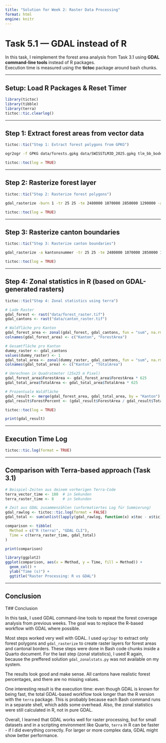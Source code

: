 ```yaml
---
title: "Solution for Week 2: Raster Data Processing"
format: html
engine: knitr
---
```


# Task 5.1 — GDAL instead of R

In this task, I reimplement the forest area analysis from Task 3.1 using **GDAL command-line tools** instead of R packages.  
Execution time is measured using the **tictoc** package around bash chunks.

---

## Setup: Load R Packages & Reset Timer

```r
library(tictoc)
library(tibble)
library(terra)
tictoc::tic.clearlog()
```

---

## Step 1: Extract forest areas from vector data

```r
tictoc::tic("Step 1: Extract forest polygons from GPKG")
```

```bash
ogr2ogr -f GPKG data/forests.gpkg data/SWISSTLM3D_2025.gpkg tlm_bb_bodenbedeckung -where "objektart = 'Wald'"
```

```r
tictoc::toc(log = TRUE)
```

---

## Step 2: Rasterize forest layer

```r
tictoc::tic("Step 2: Rasterize forest polygons")
```

```bash
gdal_rasterize -burn 1 -tr 25 25 -te 2480000 1070000 2850000 1290000 -a_nodata 0 -ot Byte -of GTiff -l tlm_bb_bodenbedeckung data/forests.gpkg data/forest_raster.tif
```

```r
tictoc::toc(log = TRUE)
```

---

## Step 3: Rasterize canton boundaries

```r
tictoc::tic("Step 3: Rasterize canton boundaries")
```

```bash
gdal_rasterize -a kantonsnummer -tr 25 25 -te 2480000 1070000 2850000 1290000 -a_nodata 0 -ot Byte -of GTiff -l tlm_kantonsgebiet data/swissBOUNDARIES3D_1_5_LV95_LN02.gpkg data/canton_raster.tif
```

```r
tictoc::toc(log = TRUE)
```

---

## Step 4: Zonal statistics in R (based on GDAL-generated rasters)

```r
tictoc::tic("Step 4: Zonal statistics using terra")

# Lade Raster
gdal_forest <- rast("data/forest_raster.tif")
gdal_cantons <- rast("data/canton_raster.tif")

# Waldfläche pro Kanton
gdal_forest_area <- zonal(gdal_forest, gdal_cantons, fun = "sum", na.rm = TRUE)
colnames(gdal_forest_area) <- c("Kanton", "ForestArea")

# Gesamtfläche pro Kanton
dummy_raster <- gdal_cantons
values(dummy_raster) <- 1
gdal_total_area <- zonal(dummy_raster, gdal_cantons, fun = "sum", na.rm = TRUE)
colnames(gdal_total_area) <- c("Kanton", "TotalArea")

# Umrechnen in Quadratmeter (25x25 m Pixel)
gdal_forest_area$ForestArea <- gdal_forest_area$ForestArea * 625
gdal_total_area$TotalArea <- gdal_total_area$TotalArea * 625

# Prozentuale Waldfläche
gdal_result <- merge(gdal_forest_area, gdal_total_area, by = "Kanton")
gdal_result$ForestPercent <- (gdal_result$ForestArea / gdal_result$TotalArea) * 100

tictoc::toc(log = TRUE)

print(gdal_result)
```

---

## Execution Time Log

```r
tictoc::tic.log(format = TRUE)
```

---

## Comparison with Terra-based approach (Task 3.1)

```r
# Beispiel-Zeiten aus deinem vorherigen Terra-Code
terra_vector_time <- 180  # in Sekunden
terra_raster_time <- 8    # in Sekunden

# Zeit aus GDAL zusammenzählen (unformatiertes Log für Summierung)
gdal_rawlog <- tictoc::tic.log(format = FALSE)
gdal_total <- sum(unlist(lapply(gdal_rawlog, function(x) x$toc - x$tic)))

comparison <- tibble(
  Method = c("R (terra)", "GDAL CLI"),
  Time = c(terra_raster_time, gdal_total)
)

print(comparison)

library(ggplot2)
ggplot(comparison, aes(x = Method, y = Time, fill = Method)) +
  geom_col() +
  ylab("Time (s)") +
  ggtitle("Raster Processing: R vs GDAL")
```

---

## Conclusion

T## Conclusion

In this task, I used GDAL command-line tools to repeat the forest coverage analysis from previous weeks. The goal was to replace the R-based workflow with GDAL where possible.

Most steps worked very well with GDAL. I used `ogr2ogr` to extract only forest polygons and `gdal_rasterize` to create raster layers for forest areas and cantonal borders. These steps were done in Bash code chunks inside a Quarto document. For the last step (zonal statistics), I used R again, because the preffered solution `gdal_zonalstats.py` was not available on my system.

The results look good and make sense. All cantons have realistic forest percentages, and there are no missing values.

One interesting result is the execution time: even though GDAL is known for being fast, the total GDAL-based workflow took longer than the R version with the `terra` package. This is probably because each Bash command runs in a separate shell, which adds some overhead. Also, the zonal statistics were still calculated in R, not in pure GDAL.

Overall, I learned that GDAL works well for raster processing, but for small datasets and in a scripting environment like Quarto, `terra` in R can be faster - if I did everything correctly. For larger or more complex data, GDAL might show better performance.


